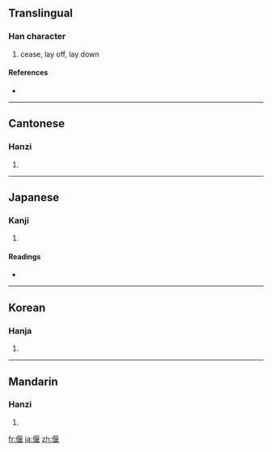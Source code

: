 ==Translingual==

===Han character===
{{Han char|rn=9|rad=人|as=09|sn=11|four=2121<sub>4</sub>|canj=人尸日女 (OSAV)}}

# cease, lay off, lay down

====References====
* {{Han ref|kx=0109.220|dkj=00830|dj=0233.110|hdz=10187.010|uh=5043|ud=20547|bh=B0B3|bd=45235}}

----

==Cantonese==

===Hanzi===
{{yue-hanzi|jyut=|y=yin2}}

# {{defn|Cantonese}}

----

==Japanese==

===Kanji===
{{ja-kanji|grade=|rs=人09}}

# {{defn|Japanese}}

====Readings====
* {{ja-readings|on=[[えん]] (en)|kun=[[ふせる]] (fuseru), [[やすむ]] (yasumu)}}

----

==Korean==

===Hanja===
{{ko-hanja|hangeul=언|rv=eon|mr=ŏn}}

# {{defn|Korean}}

----

==Mandarin==

===Hanzi===
{{cmn-hanzi|pin=[[yǎn]] ([[yan3]])|wg=yen<sup>3</sup>}}

# {{defn|Mandarin}}

[[fr:偃]]
[[ja:偃]]
[[zh:偃]]